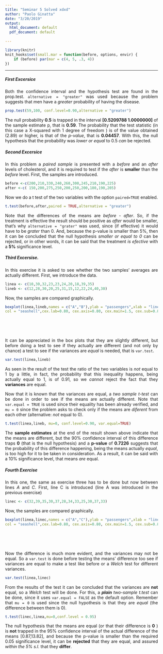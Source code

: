 ```yaml
---
title: "Seminar 5 Solved xdxd"
author: "Paolo Ginatta"
date: "3/20/2019"
output:
  html_document: default
  pdf_document: default
  
---
```

<style>
p.caption {
  font-size: 0.9em;
  font-style: italic;
  color: grey;
  margin-right: 10%;
  margin-left: 10%;  
  text-align: center;
}
</style>


```r
library(knitr)
knit_hooks$set(small.mar = function(before, options, envir) {
    if (before) par(mar = c(4, 5, .3, 4))  
})
```
            


---


##### First Excersice
<div style="text-align: justify"> 
Both the confidence interval and the hypothesis test are found in the prop.test. `alternative = "greater"` was used because the problem suggests that men have a _greater_ probability of having the disease.
</div>

```r
prop.test(59,100, conf.level=0.90,alternative = "greater") 
```
<div style="text-align: justify"> 
The null probability **0.5** is trapped in the interval **[0.5209788 1.0000000]** of the sample estimate p, that is **0.59**. The probability that the test statistic (in this case a X-squared with 1 degree of freedom ) is of the value obtained (2.89) or higher, is that of the _p-value_, that is **0.04457**. With this, the null hypothesis that the probability was _lower or equal_ to 0.5 _can_ be rejected.
</div>

\newpage

##### Second Excersice
<div style="text-align: justify"> 
In this problem a _paired sample_ is presented with a _before_ and an _after_ levels of cholesterol, and it is required to test if the _after_ is **smaller** than the _before_ level. First, the samples are introduced.
</div>
```r
before <-c(200,210,330,240,260,300,245,210,190,225)
after <-c( 150,200,275,250,200,250,200,180,190,205)
```
<div style="text-align: justify"> 
Now we do a t test of the two variables with the option `paired=TRUE` enabled.
</div>
```r
t.test(before,after,paired = TRUE,alternative = "greater")
```

<div style="text-align: justify"> 

Note that the differences of the means are _before_ - _after_. So, if the treatment is effective the result should be positive as _after_ would be smaller, that's why `alternative = "grater"` was used, since (if effective) it would have to be _grater_ than 0. And, because the p-value is smaller than 5%, then it can be concluded that the null hypothesis _smaller or equal to 0_ can be rejected, or in other words, it can be said that the treatment _is efective_ with a **5%** significance level.
 </div>

\newpage
##### Third Excersise.
<div style="text-align: justify"> 
In this exercise it is asked to see whether the two samples' averages are actually different. First, we introduce the data.
</div>
```r
linea <- c(10,30,32,23,23,24,20,18,39,35)
lineb <- c(12,28,30,20,25,31,15,12,22,24,40,30)
```
Now, the samples are compared graphically.
```r
boxplot(linea,lineb,names = c("A","B"),ylab = "passengers",xlab = "lines",
col = "seashell",cex.lab=0.80, cex.axis=0.80, cex.main=1.5, cex.sub=0.8)
```


<br><br><br>
<div style="text-align: justify"> 
It can be appreciated in the box plots that they are slightly different, but before doing a test to see if they actually are different (and not only by chance) a test to see if the variances are _equal_ is needed, that is `var.test`.
</div>
```r
var.test(linea,lineb)
```
<div style="text-align: justify"> 
As seen in the result of the test the ratio of the two variables is _not_ equal to 1 by a little, in fact, the probability that this inequality happens, being actually equal to 1, is of 0.91, so we _cannot_ reject the fact that they **variances** are equal.

Now that it is known that the variances are equal, a _two sample t-test_ can be done in order to see if the means are actually different. Note that `var.equal = TRUE` is used since  their equality has been already verified, and `mu = 0` since the problem asks to check only if the means are _diferent_ from each other (alternative: _not_ equal to 0).
</div>
```r
t.test(linea,lineb, mu=0, conf.level=0.90, var.equal=TRUE)
```
<div style="text-align: justify"> 
The **sample estimates** at the end of the result shown above indicate that the means are different, but the 90% confidence interval of this difference traps **0** (that is the null hypothesis) and a **p-value** of **0.7226** suggests that the probability of this difference happening, being the means actually _equal_, is too high for it to be taken in consideration. As a result, it can be said with a 10% significance level, that means _are_ equal.
</div>


\newpage
##### Fourth Exercise
<div style="text-align: justify"> 
In this one, the same as exercise three has to be done but now between lines _A_ and _C_. First, line C is introduced (line A was introduced in the previous exercise)
</div>
```r
linec <- c(32,39,35,30,37,28,34,33,25,30,37,33)
```
Now, the samples are compared graphically.

```r
boxplot(linea,linec,names = c("A","C"),ylab = "passengers",xlab = "lines",
col = "seashell",cex.lab=0.80, cex.axis=0.80, cex.main=1.5, cex.sub=0.8)
```
<br><br><br>
<div style="text-align: justify"> 
Now the difference is much more evident, and the variances may not be equal. So a `var.test` is done before testing the means' difference too see if variances are equal to make a test like before or a _Welch_ test for different variances.
</div>
```r
var.test(linea,linec)
```
<div style="text-align: justify"> 
From the results of the test it can be concluded that the variances are **not** equal, so a _Welch_ test will be done. For this, a _**plain** two-sample t.test_ can be done, since it uses `var.equal = FALSE` as the default option. Remember that `mu = 0` is used since the null hypothesis is that they are _equal_ (the difference between them is 0).
</div>
```r
t.test(linec,linea,mu=0,conf.level = 0.95)
```
<div style="text-align: justify"> 
The null hypothesis that the means are equal (or that their difference is **0** ) is **not** trapped in the 95% confidence interval of the actual difference of the means [0.87,13.82], and because the p-value is smaller than the required 0.05 significance level, it can be **rejected** that they are equal, and assured _within the 5% s.l._ that they **differ**.
</div>
